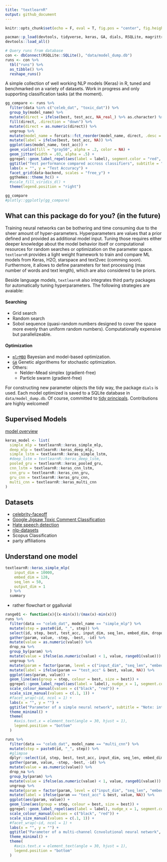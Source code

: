 ```yaml
---
title: "textlearnR"
output: github_document
---
```


```r
knitr::opts_chunk$set(echo = F, eval = T, fig.pos = "center", fig.height = 5, fig.width = 7, warning = F, message = F, error = F)

pacman::p_load(devtools, tidyverse, keras, GA, dials, RSQLite, magrittr, crayon)
devtools::load_all()

# Query runs from database
con <- dbConnect(RSQLite::SQLite(), "data/model_dump.db")
runs <- con %>% 
  tbl("runs") %>% 
  as_tibble() %>%
  reshape_runs() 
```

A simple collection of well working NLP models (Keras) in R, tuned and benchmarked on a variety of datasets. Work in progress and only supporting classification tasks (at the moment).  

```r
gg_compare <- runs %>% 
  filter(data %in% c("celeb_dat", "toxic_dat")) %>%
  group_by(model_name) %>% 
  mutate(direct = ifelse(best, test_acc, NA_real_) %>% as.character) %>%  
  fill(direct, .direction = "down") %>% 
  mutate(direct = as.numeric(direct)) %>%
  ungroup %>% 
  mutate(model_name = forcats::fct_reorder(model_name, direct, .desc = T)) %>% 
  mutate(label = ifelse(best, test_acc, NA)) %>% 
  ggplot(aes(model_name, test_acc)) + 
  geom_violin(fill = "gray50", alpha = .2, color = NA) +
  geom_jitter(width = .03, alpha = .5) + 
  ggrepel::geom_label_repel(aes(label = label), segment.color = "red", color = "red", nudge_y = 1) +
  ggtitle("Test performance compared accross classifiers", subtitle = "Note: The test sets are roughly balanced") +
  labs(x = "", y = "Test Accuracy") + 
  facet_grid(data~backend, scales = "free_y") +
  ggthemes::theme_hc() +
  #scale_fill_viridis_d() + 
  theme(legend.position = "right")

gg_compare
#plotly::ggplotly(gg_compare)
```

## What can this package do for you? (in the future)

Training neural networks can be bothering and time consuming due to the sheer amount of hyper-parameters. Hyperparameters are values that a prior defined and provided as additional model input. Tuning those requires either deeper knowledge about the model behavior itself or computational resources for random searches or optimization on the parameter space. `textlearnR` provides a light weight framework to train and compare ML models from Keras, H2O, starspace and text2vec (comming soon). Furthermore, it allows to define parameters for text processing (max number of words and text length), which are also considered to be priors.  

Beside language models, `textlearnR` also integrates third party packages for automatically tuning hyperparameters. The following strategies are avaiable: 

#### Searching

* Grid search
* Random search
* Sobol sequence (quasi-random numbers designed to cover the space more evenly than uniform random numbers). Computationally expensive but parallelizeable.
  
#### Optimization

* [`mlrMBO`](https://github.com/mlr-org/mlrMBO) Bayesian and model-based optimization.
* [`GA`](https://github.com/luca-scr/GA) Genetic algorithems for stochastic optimization.
* Others:
    + Nelder–Mead simplex (gradient-free)
    + Particle swarm (gradient-free)


For constructing new parameter objects the tidy way, the package `dials` is used. Each model optimized is saved to a SQLite database in `data/model_dump.db`. Of course, committed to [tidy principals](https://cran.r-project.org/package=tidyverse/vignettes/manifesto.html). Contributions are highly welcomed!


## Supervised Models

[model overview](https://becominghuman.ai/cheat-sheets-for-ai-neural-networks-machine-learning-deep-learning-big-data-678c51b4b463)

<!-- * simple generic wrapper/class for models -->
<!-- * parameter validation using manual and automatic verifiaction dataset or k-Fold cross validation. -->
<!-- * Introduce early stopping to keras during training of model -->

```r
keras_model <- list(
  simple_mlp = textlearnR::keras_simple_mlp,
  deep_mlp = textlearnR::keras_deep_mlp,
  simple_lstm = textlearnR::keras_simple_lstm,
  #deep_lstm = textlearnR::keras_deep_lstm,
  pooled_gru = textlearnR::keras_pooled_gru,
  cnn_lstm = textlearnR::keras_cnn_lstm,
  cnn_gru = textlearnR::keras_cnn_gru,
  gru_cnn = textlearnR::keras_gru_cnn,
  multi_cnn = textlearnR::keras_multi_cnn
)
```



## Datasets

* [celebrity-faceoff](https://github.com/jlacko/celebrity-faceoff)
* [Google Jigsaw Toxic Comment Classification](https://www.kaggle.com/c/jigsaw-toxic-comment-classification-challenge/data) 
* [Hate speech detection](https://github.com/t-davidson/hate-speech-and-offensive-language)
* [nlp-datasets](https://github.com/niderhoff/nlp-datasets)
* Scopus Classification
* party affiliations


## Understand one model 

```r
textlearnR::keras_simple_mlp(
    input_dim = 10000, 
    embed_dim = 128, 
    seq_len = 50, 
    output_dim = 1
  ) %>% 
  summary
```

* rather flowchart or ggalluvial

```r
range01 <- function(x){(x-min(x))/(max(x)-min(x))}
runs %>% 
  filter(data == "celeb_dat", model_name == "simple_mlp") %>%
  mutate(step = paste0(id, "_", step)) %>%
  select(id, step, best, test_acc, input_dim, seq_len, embed_dim, dropout) %>%
  gather(param, value, -step, -best, -id) %>% 
  mutate(value = as.numeric(value)) %>%
  drop_na %>%
  group_by(param) %>%
  mutate(value = ifelse(as.numeric(value) < 1, value, range01(value))) %>%   
  ungroup %>%
  mutate(param = factor(param, level = c("input_dim", "seq_len", "embed_dim", "dropout", "dense_dim", "test_acc"))) %>%
  mutate(label = ifelse(param == "test_acc" & best, value, NA)) %>% 
  ggplot(aes(param, value)) + 
  geom_line(aes(group = step, colour = best, size = best)) +
  ggrepel::geom_label_repel(aes(label = label), nudge_x = 1, segment.color = "red", color = "red") +
  scale_colour_manual(values = c("black", "red")) +
  scale_size_manual(values = c(.1, 1)) +
  #facet_wrap(~id, ncol = 1) +
  labs(x = "", y = "") + 
  ggtitle("Parameter of a simple neural network", subtitle = "Note: integer variables are standardized [0, 1]") +
  theme_minimal() + 
  theme(
    #axis.text.x = element_text(angle = 30, hjust = 1), 
    legend.position = "bottom"
  )
```


```r
runs %>% 
  filter(data == "celeb_dat", model_name == "multi_cnn") %>%
  mutate(step = paste0(id, "_", step)) %>%
  #glimpse
  dplyr::select(id, step, best, test_acc, input_dim, seq_len, embed_dim, num_filters, dropout) %>%
  gather(param, value, -step, -best, -id) %>% 
  mutate(value = as.numeric(value)) %>%
  drop_na %>%
  group_by(param) %>%
  mutate(value = ifelse(as.numeric(value) < 1, value, range01(value))) %>%   
  ungroup %>%
  mutate(param = factor(param, level = c("input_dim", "seq_len", "embed_dim", "num_filters", "dropout", "test_acc"))) %>%
  mutate(label = ifelse(param == "test_acc" & best, value, NA)) %>% 
  ggplot(aes(param, value)) + 
  geom_line(aes(group = step, colour = best, size = best)) +
  ggrepel::geom_label_repel(aes(label = label), nudge_x = 1, segment.color = "red", color = "red") +
  scale_colour_manual(values = c("black", "red")) +
  scale_size_manual(values = c(.1, 1)) +
  #facet_wrap(~id, ncol = 1) +
  labs(x = "", y = "") + 
  ggtitle("Parameter of a multi-channel Ccnvolutional neural network", subtitle = "Note: integer variables are standardized [0, 1]") +
  theme_minimal() + 
  theme(
    #axis.text.x = element_text(angle = 30, hjust = 1), 
    legend.position = "bottom"
  )
```


<!---

### Other NLP Data

* https://www.kaggle.com/mrisdal/fake-news/home
* [rpanama](https://github.com/dgrtwo/rpanama)
    + https://www.kaggle.com/zusmani/paradise-papers/home
* https://www.kaggle.com/shujian/arxiv-nlp-papers-with-github-link
* [`fulltext`](https://github.com/ropensci/fulltext)
* [rorcid](https://github.com/ropensci/rorcid)
* [roadoi](https://github.com/ropensci/roadoi)
* [manifestoR](https://github.com/ManifestoProject/manifestoR)


## Other NLP Resources

* https://www.kaggle.com/rtatman/stopword-lists-for-19-languages
* https://www.r-craft.org/r-news/regex-tutorial-with-examples/
* http://ruder.io/optimizing-gradient-descent/
* [good for explanations](https://beta.rstudioconnect.com/ml-with-tensorflow-and-r/#22)
* https://github.com/OmaymaS/stringr_explorer
* [Building a neural network from scratch in R](https://selbydavid.com/2018/01/09/neural-network/)

## Other NLP Packages

* [`decryptr` An extensible API for breaking captchas](https://github.com/decryptr/decryptr)
* [`textfeatures`](https://github.com/mkearney/textfeatures)
* [`dbx` A fast, easy-to-use database library for R](https://github.com/ankane/dbx)
* [`textreuse`](https://github.com/ropensci/textreuse)
* [Chunkwise Text-file Processing for 'dplyr'](https://github.com/edwindj/chunked)
* [iml: interpretable machine learning](https://github.com/christophM/iml)
* [ggfittext](https://github.com/wilkox/ggfittext)
* [loggr](https://github.com/smbache/loggr)
* [text generation with markov files](https://github.com/abresler/markovifyR)
* [rBayesianOptimization](https://github.com/yanyachen/rBayesianOptimization)
* [mlr3: Machine Learning in R - next generation](https://github.com/mlr-org/mlr3)
* [textclean](https://github.com/trinker/textclean)
* [quanteda: Multilingual Stopword Lists in R](http://stopwords.quanteda.io)
* [rematch2](https://github.com/MangoTheCat/rematch2)
* [telegram](https://github.com/lbraglia/telegram)
* [speedtest](https://github.com/hrbrmstr/speedtest)
* [preText](https://github.com/matthewjdenny/preText)
* [String operations the Python way: pystr](https://github.com/Ironholds/pystr)
* [A better dictionary class for R.](https://github.com/stefano-meschiari/dict)
* [book code](https://github.com/IronistM/Modern-Optimization-with-R)
* [textmineR](https://github.com/TommyJones/textmineR)
* [SuperLearner](https://github.com/ecpolley/SuperLearner) 

--->